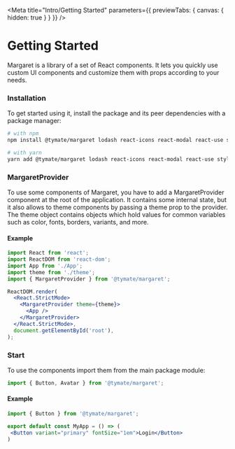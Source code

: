 
<Meta
  title="Intro/Getting Started"
  parameters={{ previewTabs: { canvas: { hidden: true } } }}
/>

# Getting Started

Margaret is a library of a set of React components. It lets you quickly use custom UI components and customize them with props according to your needs.

### Installation

To get started using it, install the package and its peer dependencies with a package manager:

```bash
# with npm
npm install @tymate/margaret lodash react-icons react-modal react-use styled-components
```

```bash
# with yarn
yarn add @tymate/margaret lodash react-icons react-modal react-use styled-components
```

### MargaretProvider

To use some components of Margaret, you have to add a MargaretProvider component at the root of the application. It contains some internal state, but it also allows to theme components by passing a theme prop to the provider. The theme object contains objects which hold values for common variables such as color, fonts, borders, variants, and more.

#### Example

```jsx
import React from 'react';
import ReactDOM from 'react-dom';
import App from './App';
import theme from './theme';
import { MargaretProvider } from '@tymate/margaret';

ReactDOM.render(
  <React.StrictMode>
    <MargaretProvider theme={theme}>
      <App />
    </MargaretProvider>
  </React.StrictMode>,
  document.getElementById('root'),
);
```

### Start

To use the components import them from the main package module:

```jsx
import { Button, Avatar } from '@tymate/margaret';
```

#### Example

```jsx
import { Button } from '@tymate/margaret';

export default const MyApp = () => (
 <Button variant="primary" fontSize="1em">Login</Button>
)
```
